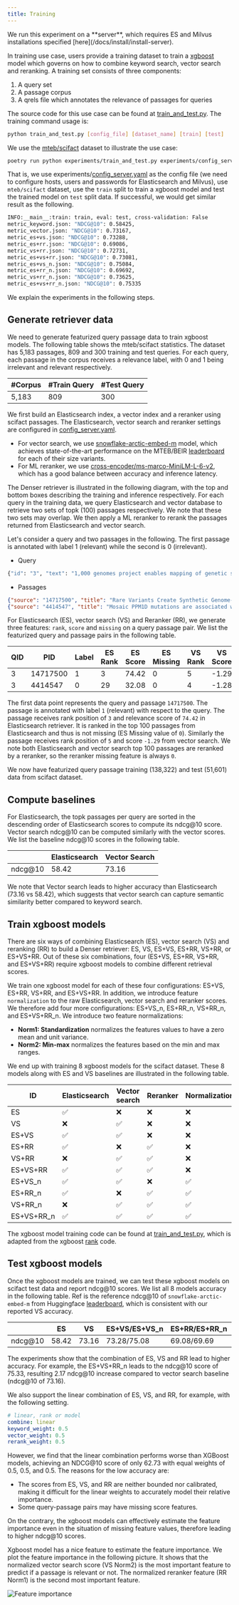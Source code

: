 ```yaml
---
title: Training
---
```


<Callout type="info">
  We run this experiment on a **server**, which requires ES and Milvus installations specified [here](/docs/install/install-server).
</Callout>

In training use case, users provide a training dataset to train a [xgboost](https://github.com/dmlc/xgboost) model which governs on how to combine keyword search, vector search and reranking. A training set consists of three components:

1. A query set
2. A passage corpus
3. A qrels file which annotates the relevance of passages for queries

The source code for this use case can be found at [train_and_test.py](https://github.com/denser-org/denser-retriever/blob/main/experiments/train_and_test.py). The training command usage is:

 ```bash
 python train_and_test.py [config_file] [dataset_name] [train] [test]
 ```
We use the [mteb/scifact](https://huggingface.co/datasets/mteb/scifact) dataset to illustrate the use case:

```bash
poetry run python experiments/train_and_test.py experiments/config_server.yaml mteb/scifact train test
```
That is, we use experiments/[config_server.yaml](https://github.com/denser-org/denser-retriever/blob/main/experiments/config_server.yaml) as the config file (we need to configure hosts, users and passwords for Elasticsearch and Milvus), use `mteb/scifact` dataset, use the `train` split to train a xgboost model and test the trained model on `test` split data. If successful, we would get similar result as the following.
```bash
INFO:__main__:train: train, eval: test, cross-validation: False
metric_keyword.json: "NDCG@10": 0.58425,
metric_vector.json: "NDCG@10": 0.73167,
metric_es+vs.json: "NDCG@10": 0.73288,
metric_es+rr.json: "NDCG@10": 0.69086,
metric_vs+rr.json: "NDCG@10": 0.72731,
metric_es+vs+rr.json: "NDCG@10": 0.73081,
metric_es+vs_n.json: "NDCG@10": 0.75084,
metric_es+rr_n.json: "NDCG@10": 0.69692,
metric_vs+rr_n.json: "NDCG@10": 0.73625,
metric_es+vs+rr_n.json: "NDCG@10": 0.75335
```
We explain the experiments in the following steps.

## Generate retriever data

We need to generate featurized query passage data to train xgboost models. The following table shows the mteb/scifact statistics. The dataset has 5,183 passages, 809 and 300 training and test queries. For each query, each passage in the corpus receives a relevance label, with 0 and 1 being irrelevant and relevant respectively.

| #Corpus | #Train Query | #Test Query|
|---|---|---|
|5,183 | 809| 300|

We first build an Elasticsearch index, a vector index and a reranker using scifact passages. The Elasticsearch, vector search and reranker settings are configured in [config_server.yaml](https://github.com/denser-org/denser-retriever/blob/main/experiments/config_server.yaml).

- For vector search, we use [snowflake-arctic-embed-m](https://github.com/Snowflake-Labs/arctic-embed?tab=readme-ov-file) model, which achieves state-of-the-art performance on the MTEB/BEIR [leaderboard](https://huggingface.co/spaces/mteb/leaderboard) for each of their size variants.
- For ML reranker, we use [cross-encoder/ms-marco-MiniLM-L-6-v2](https://huggingface.co/cross-encoder/ms-marco-MiniLM-L-6-v2), which has a good balance between accuracy and inference latency.

The Denser retriever is illustrated in the following diagram, with the top and bottom boxes describing the training and inference respectively. For each query in the training data, we query Elasticsearch and vector database to retrieve two sets of topk (100) passages respectively. We note that these two sets may overlap. We then apply a ML reranker to rerank the passages returned from Elasticsearch and vector search.

<ImageZoom src="/images/rag-flow-data.png" width={800} height={600} alt="Denser Retriever" className="border border-dashed rounded-md" />

Let's consider a query and two passages in the following. The first passage is annotated with label 1 (relevant) while the second is 0 (irrelevant).

- Query
```python
{"id": "3", "text": "1,000 genomes project enables mapping of genetic sequence variation consisting of rare variants with larger penetrance effects than common variants."}
```

- Passages
```json
{"source": "14717500", "title": "Rare Variants Create Synthetic Genome-Wide Associations", "text": "Genome-wide association studies (GWAS) have now identified at least 2,000 common variants that appear associated with common diseases or related traits (http://www.genome.gov/gwastudies), hundreds of which have been convincingly replicated. It is generally thought that the associated markers reflect the effect of a nearby common (minor allele frequency >0.05) causal site, which is associated with the marker, leading to extensive resequencing efforts to find causal sites. We propose as an alternative explanation that variants much less common than the associated one may create \"synthetic associations\" by occurring, stochastically, more often in association with one of the alleles at the common site versus the other allele. Although synthetic associations are an obvious theoretical possibility, they have never been systematically explored as a possible explanation for GWAS findings. Here, we use simple computer simulations to show the conditions under which such synthetic associations will arise and how they may be recognized. We show that they are not only possible, but inevitable, and that under simple but reasonable genetic models, they are likely to account for or contribute to many of the recently identified signals reported in genome-wide association studies. We also illustrate the behavior of synthetic associations in real datasets by showing that rare causal mutations responsible for both hearing loss and sickle cell anemia create genome-wide significant synthetic associations, in the latter case extending over a 2.5-Mb interval encompassing scores of \"blocks\" of associated variants. In conclusion, uncommon or rare genetic variants can easily create synthetic associations that are credited to common variants, and this possibility requires careful consideration in the interpretation and follow up of GWAS signals.", "pid": -1}
{"source": "4414547", "title": "Mosaic PPM1D mutations are associated with predisposition to breast and ovarian cancer", "text": "Improved sequencing technologies offer unprecedented opportunities for investigating the role of rare genetic variation in common disease. However, there are considerable challenges with respect to study design, data analysis and replication. Using pooled next-generation sequencing of 507 genes implicated in the repair of DNA in 1,150 samples, an analytical strategy focused on protein-truncating variants (PTVs) and a large-scale sequencing case–control replication experiment in 13,642 individuals, here we show that rare PTVs in the p53-inducible protein phosphatase PPM1D are associated with predisposition to breast cancer and ovarian cancer. PPM1D PTV mutations were present in 25 out of 7,781 cases versus 1 out of 5,861 controls (P = 1.12 × 10−5), including 18 mutations in 6,912 individuals with breast cancer (P = 2.42 × 10−4) and 12 mutations in 1,121 individuals with ovarian cancer (P = 3.10 × 10−9). Notably, all of the identified PPM1D PTVs were mosaic in lymphocyte DNA and clustered within a 370-base-pair region in the final exon of the gene, carboxy-terminal to the phosphatase catalytic domain. Functional studies demonstrate that the mutations result in enhanced suppression of p53 in response to ionizing radiation exposure, suggesting that the mutant alleles encode hyperactive PPM1D isoforms. Thus, although the mutations cause premature protein truncation, they do not result in the simple loss-of-function effect typically associated with this class of variant, but instead probably have a gain-of-function effect. Our results have implications for the detection and management of breast and ovarian cancer risk. More generally, these data provide new insights into the role of rare and of mosaic genetic variants in common conditions, and the use of sequencing in their identification.", "pid": -1}
```

 For Elasticsearch (ES), vector search (VS) and Reranker (RR), we generate three features: `rank`, `score` and `missing` on a query passage pair. We list the featurized query and passage pairs in the following table.

  |QID |PID | Label | ES Rank | ES Score | ES Missing | VS Rank | VS Score | VS Missing| RR Rank | RR Score | RR Missing
| ---- |--- | ------ | ----------- | ---- |  ---- | ----------- | ---- |  ---- | ----------- | ---- |---- |
| 3 |14717500 |1 | 3 | 74.42| 0| 5| -1.29| 0| 1| 2.98| 0 |
| 3 |4414547 |0 | 29 | 32.08| 0| 4| -1.28| 0| 2| 1.47| 0 |

 The first data point represents the query and passage `14717500`. The passage is annotated with label `1` (relevant) with respect to the query. The passage receives rank position of `3` and relevance score of `74.42` in Elasticsearch retriever. It is ranked in the top 100 passages from Elasticsearch and thus is not missing (ES Missing value of `0`). Similarly the passage receives rank position of `5` and score `-1.29` from vector search. We note both Elasticsearch and vector search top 100 passages are reranked by a reranker, so the reranker missing feature is always `0`.


We now have featurized query passage training (138,322) and test (51,601) data from scifact dataset.

## Compute baselines

For Elasticsearch, the topk passages per query are sorted in the descending order of Elasticsearch scores to compute its ndcg@10 score. Vector search ndcg@10 can be computed similarly with the vector scores. We list the baseline ndcg@10 scores in the following table.

| | Elasticsearch | Vector Search|
|---|---|---|
|ndcg@10 | 58.42| 73.16 |

We note that Vector search leads to higher accuracy than Elasticsearch (73.16 vs 58.42), which suggests that vector search can capture semantic similarity better compared to keyword search.

## Train xgboost models

There are six ways of combining Elasticsearch (ES), vector search (VS) and reranking (RR) to build a Denser retriever: ES, VS, ES+VS, ES+RR, VS+RR, or ES+VS+RR. Out of these six combinations, four (ES+VS, ES+RR, VS+RR, and ES+VS+RR) require xgboost models to combine different retrieval scores.

We train one xgboost model for each of these four configurations: ES+VS, ES+RR, VS+RR, and ES+VS+RR. In addition, we introduce feature `normalization` to the raw Elasticsearch, vector search and reranker scores. We therefore add four more configurations: ES+VS_n, ES+RR_n, VS+RR_n, and ES+VS+RR_n. We introduce two feature normalizations:

- **Norm1: Standardization** normalizes the features values to have a zero mean and unit variance.
- **Norm2: Min-max** normalizes the features based on the min and max ranges.

We end up with training 8 xgboost models for the scifact dataset. These 8 models along with ES and VS baselines are illustrated in the following table.

|ID | Elasticsearch | Vector search | Reranker | Normalization |
|---|---|---|---|---|
|ES | ✅ | ❌ | ❌ | ❌ |
|VS | ❌  |✅ | ❌ | ❌ |
|ES+VS | ✅  |✅ | ❌ | ❌ |
|ES+RR | ✅  |❌ | ✅ | ❌ |
|VS+RR | ❌  |✅ | ✅ | ❌ |
|ES+VS+RR | ✅  |✅ | ✅ | ❌ |
|ES+VS_n | ✅  |✅ | ❌ | ✅ |
|ES+RR_n | ✅  |❌ | ✅ | ✅ |
|VS+RR_n | ❌  |✅ | ✅ | ✅ |
|ES+VS+RR_n | ✅  |✅ | ✅ | ✅ |

The xgboost model training code can be found at [train_and_test.py](https://github.com/denser-org/denser-retriever/tree/main/experiments/train_and_test.py), which is adapted from the xgboost [rank](https://github.com/dmlc/xgboost/tree/master/demo/rank) code.

## Test xgboost models

Once the xgboost models are trained, we can test these xgboost models on scifact test data and report ndcg@10 scores. We list all 8 models accuracy in the following table. Ref is the reference ndcg@10 of `snowflake-arctic-embed-m` from Huggingface [leaderboard](https://huggingface.co/spaces/mteb/leaderboard), which is consistent with our reported VS accuracy.

| | ES | VS | ES+VS/ES+VS_n | ES+RR/ES+RR_n | VS+RR/VS+RR_n | ES+VS+RR/ES+VS+RR_n |ref |
|---|---|---|---|---|---|---|---|
|ndcg@10| 58.42 | 73.16 | 73.28/75.08 | 69.08/69.69 | 72.73/73.62 | 73.08/75.33 | 73.55 |

The experiments show that the combination of ES, VS and RR lead to higher accuracy. For example, the ES+VS+RR_n leads to the ndcg@10 score of 75.33, resulting 2.17 ndcg@10 increase compared to vector search baseline (ndcg@10 of 73.16).

We also support the linear combination of ES, VS, and RR, for example, with the following setting.

```yaml
# linear, rank or model
combine: linear
keyword_weight: 0.5
vector_weight: 0.5
rerank_weight: 0.5
```

However, we find that the linear combination performs worse than XGBoost models, achieving an NDCG@10 score of only 62.73 with equal weights of 0.5, 0.5, and 0.5. The reasons for the low accuracy are:

- The scores from ES, VS, and RR are neither bounded nor calibrated, making it difficult for the linear weights to accurately model their relative importance.
- Some query-passage pairs may have missing score features.

On the contrary, the xgboost models can effectively estimate the feature importance even in the situation of missing feature values, therefore leading to higher ndcg@10 scores.

Xgboost model has a nice feature to estimate the feature importance. We plot the feature importance in the following picture. It shows that the normalized vector search score (VS Norm2) is the most important feature to predict if a passage is relevant or not. The normalized reranker feature (RR Norm1) is the second most important feature.

![Feature importance](/images/feature_importance.png)
